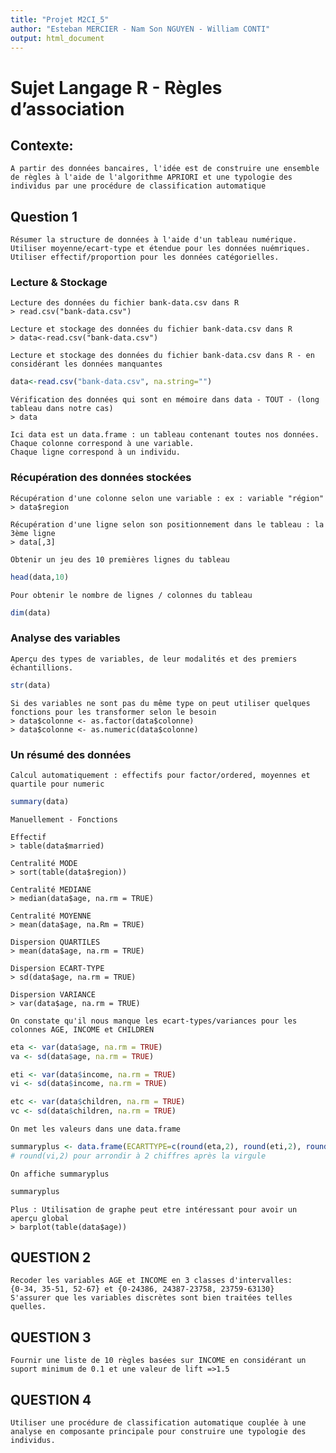 ```yaml
---
title: "Projet M2CI_5"
author: "Esteban MERCIER - Nam Son NGUYEN - William CONTI"
output: html_document
---
```


# Sujet Langage R - Règles d'association
## Contexte:

```
A partir des données bancaires, l'idée est de construire une ensemble de règles à l'aide de l'algorithme APRIORI et une typologie des individus par une procédure de classification automatique

```

## Question 1

```
Résumer la structure de données à l'aide d'un tableau numérique.
Utiliser moyenne/ecart-type et étendue pour les données nuémriques.
Utiliser effectif/proportion pour les données catégorielles.
```

### Lecture & Stockage


```
Lecture des données du fichier bank-data.csv dans R
> read.csv("bank-data.csv")
```

```
Lecture et stockage des données du fichier bank-data.csv dans R
> data<-read.csv("bank-data.csv")
```

```
Lecture et stockage des données du fichier bank-data.csv dans R - en considérant les données manquantes
```
```r
data<-read.csv("bank-data.csv", na.string="")
```

```
Vérification des données qui sont en mémoire dans data - TOUT - (long tableau dans notre cas)
> data
```

```
Ici data est un data.frame : un tableau contenant toutes nos données.
Chaque colonne correspond à une variable.
Chaque ligne correspond à un individu.
```

### Récupération des données stockées

```
Récupération d'une colonne selon une variable : ex : variable "région"
> data$region
```

```
Récupération d'une ligne selon son positionnement dans le tableau : la 3ème ligne
> data[,3]
```

```
Obtenir un jeu des 10 premières lignes du tableau
```
```r
head(data,10)
```

```
Pour obtenir le nombre de lignes / colonnes du tableau
```
```r
dim(data)
```

### Analyse des variables

```
Aperçu des types de variables, de leur modalités et des premiers échantillions.
```
```r
str(data)
```

```
Si des variables ne sont pas du même type on peut utiliser quelques fonctions pour les transformer selon le besoin
> data$colonne <- as.factor(data$colonne)
> data$colonne <- as.numeric(data$colonne)
```

### Un résumé des données

```
Calcul automatiquement : effectifs pour factor/ordered, moyennes et quartile pour numeric
```
```r
summary(data)
```

```
Manuellement - Fonctions

Effectif
> table(data$married)

Centralité MODE
> sort(table(data$region))

Centralité MEDIANE
> median(data$age, na.rm = TRUE)

Centralité MOYENNE
> mean(data$age, na.Rm = TRUE)

Dispersion QUARTILES
> mean(data$age, na.rm = TRUE)

Dispersion ECART-TYPE
> sd(data$age, na.rm = TRUE)

Dispersion VARIANCE
> var(data$age, na.rm = TRUE)
```

```
On constate qu'il nous manque les ecart-types/variances pour les colonnes AGE, INCOME et CHILDREN
```
```r
eta <- var(data$age, na.rm = TRUE)
va <- sd(data$age, na.rm = TRUE)

eti <- var(data$income, na.rm = TRUE)
vi <- sd(data$income, na.rm = TRUE)

etc <- var(data$children, na.rm = TRUE)
vc <- sd(data$children, na.rm = TRUE)
```

```
On met les valeurs dans une data.frame
```
```r
summaryplus <- data.frame(ECARTTYPE=c(round(eta,2), round(eti,2), round(etc,2)), VARIANCE=c(round(va,2), round(vi,2), round(vc,2)), row.names=c("AGE","INCOME","CHILDREN"))
# round(vi,2) pour arrondir à 2 chiffres après la virgule
```

```
On affiche summaryplus
```
```r
summaryplus
```

```
Plus : Utilisation de graphe peut etre intéressant pour avoir un aperçu global
> barplot(table(data$age))
```

##   QUESTION 2

```
Recoder les variables AGE et INCOME en 3 classes d'intervalles:
{0-34, 35-51, 52-67} et {0-24386, 24387-23758, 23759-63130}
S'assurer que les variables discrètes sont bien traitées telles quelles.
```

##   QUESTION 3

```
Fournir une liste de 10 règles basées sur INCOME en considérant un suport minimum de 0.1 et une valeur de lift =>1.5
```

##   QUESTION 4

```
Utiliser une procédure de classification automatique couplée à une analyse en composante principale pour construire une typologie des individus.
```